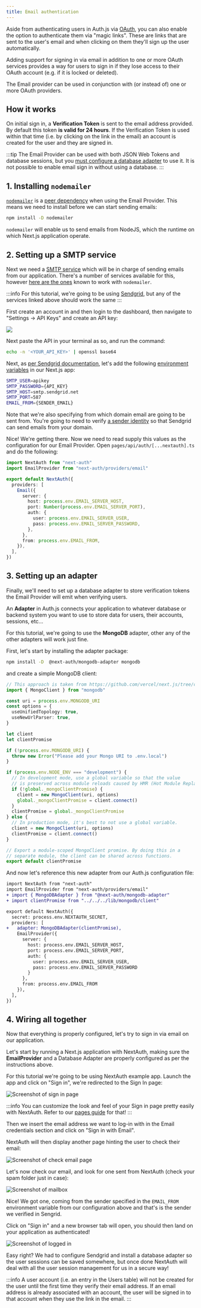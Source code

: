 ```yaml
---
title: Email authentication
---
```



Aside from authenticating users in Auth.js via [OAuth](/getting-started/oauth-tutorial), you can also enable the option to authenticate them via "magic links". These are links that are sent to the user's email and when clicking on them they'll sign up the user automatically.

Adding support for signing in via email in addition to one or more OAuth services provides a way for users to sign in if they lose access to their OAuth account (e.g. if it is locked or deleted).

The Email provider can be used in conjunction with (or instead of) one or more OAuth providers.

## How it works

On initial sign in, a **Verification Token** is sent to the email address provided. By default this token **is valid for 24 hours**. If the Verification Token is used within that time (i.e. by clicking on the link in the email) an account is created for the user and they are signed in.

:::tip
The Email Provider can be used with both JSON Web Tokens and database sessions, but you [must configure a database adapter](/guides/adapters/using-a-database-adapter) to use it. It is not possible to enable email sign in without using a database.
:::

## 1. Installing `nodemailer`

[`nodemailer`](https://www.npmjs.com/package/nodemailer) is a [peer dependency](https://nodejs.org/en/blog/npm/peer-dependencies/) when using the Email Provider. This means we need to install before we can start sending emails:

```bash npm2yarn2pnpm
npm install -D nodemailer
```

`nodemailer` will enable us to send emails from NodeJS, which the runtime on which Next.js application operate.

## 2. Setting up a SMTP service

Next we need a [SMTP service](https://sendgrid.com/blog/what-is-an-smtp-server/) which will be in charge of sending emails from our application. There's a number of services available for this, however [here are the ones](http://nodemailer.com/smtp/well-known/) known to work with `nodemailer`.

:::info
For this tutorial, we're going to be using [Sendgrid](https://sendgrid.com/), but any of the services linked above should work the same
:::

First create an account in and then login to the dashboard, then navigate to "Settings → API Keys" and create an API key:

<img src={smtpConfig} />

Next paste the API in your terminal as so, and run the command:

```bash
echo -n '<YOUR_API_KEY>' | openssl base64
```

Next, as [per Sendgrid documentation](https://docs.sendgrid.com/for-developers/sending-email/integrating-with-the-smtp-api), let's add the following [environment variables](https://nextjs.org/docs/basic-features/environment-variables) in our Next.js app:

```bash title=".env.local"
SMTP_USER=apikey
SMTP_PASSWORD={API_KEY}
SMTP_HOST=smtp.sendgrid.net
SMTP_PORT=587
EMAIL_FROM={SENDER_EMAIL}
```

Note that we're also specifying from which domain email are going to be sent from. You're going to need to verify [a sender identity](https://docs.sendgrid.com/for-developers/sending-email/sender-identity) so that Sendgrid can send emails from your domain.

Nice! We're getting there. Now we need to read supply this values as the configuration for our Email Provider. Open `pages/api/auth/[...nextauth].ts` and do the following:

```ts title="pages/api/auth/[...nextauth].ts"
import NextAuth from "next-auth"
import EmailProvider from "next-auth/providers/email"

export default NextAuth({
  providers: [
    Email({
      server: {
        host: process.env.EMAIL_SERVER_HOST,
        port: Number(process.env.EMAIL_SERVER_PORT),
        auth: {
          user: process.env.EMAIL_SERVER_USER,
          pass: process.env.EMAIL_SERVER_PASSWORD,
        },
      },
      from: process.env.EMAIL_FROM,
    }),
  ],
})
```

## 3. Setting up an adapter

Finally, we'll need to set up a database adapter to store verification tokens the Email Provider will emit when verifying users.

An **Adapter** in Auth.js connects your application to whatever database or backend system you want to use to store data for users, their accounts, sessions, etc...

For this tutorial, we're going to use the **MongoDB** adapter, other any of the other adapters will work just fine.

First, let's start by installing the adapter package:

```bash npm2yarn2pnpm
npm install -D  @next-auth/mongodb-adapter mongodb
```

and create a simple MongoDB client:

```ts title="lib/mongodb/client.ts"
// This approach is taken from https://github.com/vercel/next.js/tree/canary/examples/with-mongodb
import { MongoClient } from "mongodb"

const uri = process.env.MONGODB_URI
const options = {
  useUnifiedTopology: true,
  useNewUrlParser: true,
}

let client
let clientPromise

if (!process.env.MONGODB_URI) {
  throw new Error("Please add your Mongo URI to .env.local")
}

if (process.env.NODE_ENV === "development") {
  // In development mode, use a global variable so that the value
  // is preserved across module reloads caused by HMR (Hot Module Replacement).
  if (!global._mongoClientPromise) {
    client = new MongoClient(uri, options)
    global._mongoClientPromise = client.connect()
  }
  clientPromise = global._mongoClientPromise
} else {
  // In production mode, it's best to not use a global variable.
  client = new MongoClient(uri, options)
  clientPromise = client.connect()
}

// Export a module-scoped MongoClient promise. By doing this in a
// separate module, the client can be shared across functions.
export default clientPromise
```

And now let's reference this new adapter from our Auth.js configuration file:

```diff title="pages/api/auth/[...nextauth].ts"
import NextAuth from "next-auth"
import EmailProvider from "next-auth/providers/email"
+ import { MongoDBAdapter } from "@next-auth/mongodb-adapter"
+ import clientPromise from "../../../lib/mongodb/client"

export default NextAuth({
  secret: process.env.NEXTAUTH_SECRET,
  providers: [
+   adapter: MongoDBAdapter(clientPromise),
    EmailProvider({
      server: {
        host: process.env.EMAIL_SERVER_HOST,
        port: process.env.EMAIL_SERVER_PORT,
        auth: {
          user: process.env.EMAIL_SERVER_USER,
          pass: process.env.EMAIL_SERVER_PASSWORD
        }
      },
      from: process.env.EMAIL_FROM
    }),
  ],
})
```

## 4. Wiring all together

Now that everything is properly configured, let's try to sign in via email on our application.

Let's start by running a Next.js application with NextAuth, making sure the **EmailProvider** and a Database Adapter are properly configured as per the instructions above.

For this tutorial we're going to be using NextAuth example app. Launch the app and click on "Sign in", we're redirected to the Sign In page:

<img src={startPageImg} alt="Screenshot of sign in page" />

:::info
You can customize the look and feel of your Sign in page pretty easily with NextAuth. Refer to our [pages guide](/guides/basics/pages) for that!
:::

Then we insert the email address we want to log-in with in the Email credentials section and click on "Sign in with Email".

NextAuth will then display another page hinting the user to check their email:

<img src={checkPageImg} alt="Screenshot of check email page" />

Let's now check our email, and look for one sent from NextAuth (check your spam folder just in case):

<img src={mailboxImg} alt="Screenshot of mailbox" />

Nice! We got one, coming from the sender specified in the `EMAIL_FROM` environment variable from our configuration above and that's is the sender we verified in Sengrid.

Click on "Sign in" and a new browser tab will open, you should then land on your application as authenticated!

<img src={loggedInImg} alt="Screenshot of logged in" />

Easy right? We had to configure Sendgrid and install a database adapter so the user sessions can be saved somewhere, but once done NextAuth will deal with all the user session management for us in a secure way!

:::info
A user account (i.e. an entry in the Users table) will not be created for the user until the first time they verify their email address. If an email address is already associated with an account, the user will be signed in to that account when they use the link in the email.
:::
